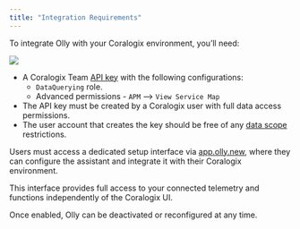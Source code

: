 ```yaml
---
title: "Integration Requirements"
---
```



To integrate Olly with your Coralogix environment, you’ll need:

![](./images/team-key-cx-modal-with-apm.png)


- A Coralogix Team [API key](https://coralogix.com/docs/user-guides/account-management/api-keys/api-keys/) with the following configurations:
    - `DataQuerying` role.
    - Advanced permissions - `APM` --> `View Service Map`
- The API key must be created by a Coralogix user with full data access permissions.
- The user account that creates the key should be free of any [data scope](https://coralogix.com/docs/user-guides/account-management/user-management/scopes/) restrictions.

Users must access a dedicated setup interface via [app.olly.new](https://olly.new/), where they can configure the assistant and integrate it with their Coralogix environment. 

This interface provides full access to your connected telemetry and functions independently of the Coralogix UI.

Once enabled, Olly can be deactivated or reconfigured at any time.